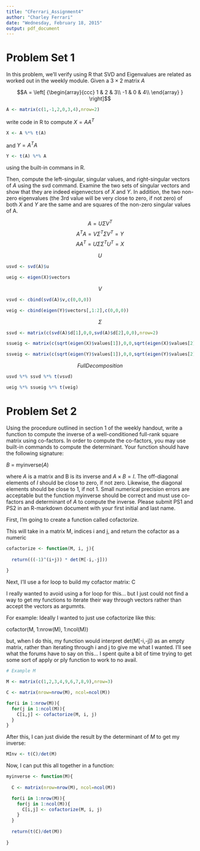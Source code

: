 ---
title: "CFerrari_Assignment4"
author: "Charley Ferrari"
date: "Wednesday, February 18, 2015"
output: pdf_document
---

Problem Set 1
============

In this problem, we'll verify using R that SVD and Eigenvalues are related as worked
out in the weekly module. Given a $3 \times 2$ matrix $A$

$$A = \left[ {\begin{array}{ccc}
1 & 2 & 3\\
-1 & 0 & 4\\
\end{array} } \right]$$

```{r}

A <- matrix(c(1,-1,2,0,3,4),nrow=2)

```

write code in R to compute $X = AA^T$

```{r}

X <- A %*% t(A)


```

and $Y = A^T A$

```{r}

Y <- t(A) %*% A

```

using the built-in commans in R.

Then, compute the left-singular, singular values, and right-singular vectors of $A$ using
the svd command. Examine the two sets of singular vectors and show that they are indeed
eigenvectors of $X$ and $Y$. In addition, the two non-zero eigenvalues (the 3rd value will
be very close to zero, if not zero) of both $X$ and $Y$ are the same and are squares of the
non-zero singular values of A.

$$ A = U \Sigma V^T $$
$$ A^T A = V \Sigma^T \Sigma V^T = Y$$
$$ AA^T = U \Sigma \Sigma^T U^T = X$$

$$ U $$

```{r}

usvd <- svd(A)$u

ueig <- eigen(X)$vectors

```

$$ V $$

```{r}

vsvd <- cbind(svd(A)$v,c(0,0,0))

veig <- cbind(eigen(Y)$vectors[,1:2],c(0,0,0))


```

$$ \Sigma $$

```{r}

ssvd <- matrix(c(svd(A)$d[1],0,0,svd(A)$d[2],0,0),nrow=2)

ssueig <- matrix(c(sqrt(eigen(X)$values[1]),0,0,sqrt(eigen(X)$values[2]),0,0),nrow=2)

ssveig <- matrix(c(sqrt(eigen(Y)$values[1]),0,0,sqrt(eigen(Y)$values[2]),0,0),nrow=2)


```

$$ Full Decomposition $$

```{r}

usvd %*% ssvd %*% t(vsvd)

ueig %*% ssueig %*% t(veig)

```

Problem Set 2
============

Using the procedure outlined in section 1 of the weekly handout, write a function to
compute the inverse of a well-conditioned full-rank square matrix using co-factors. In order
to compute the co-factors, you may use built-in commands to compute the determinant.
Your function should have the following signature:

$B$ = myinverse($A$)

where $A$ is a matrix and B is its inverse and $A \times B = I$. The off-diagonal elements of $I$
should be close to zero, if not zero. Likewise, the diagonal elements should be close to 1, if
not 1. Small numerical precision errors are acceptable but the function myinverse should
be correct and must use co-factors and determinant of $A$ to compute the inverse.
Please submit PS1 and PS2 in an R-markdown document with your first initial and last
name.



First, I'm going to create a function called cofactorize.

This will take in a matrix M, indices i and j, and return the cofactor as a numeric

```{r}

cofactorize <- function(M, i, j){
  
  return(((-1)^(i+j)) * det(M[-i,-j]))
  
}

```

Next, I'll use a for loop to build my cofactor matrix: C

I really wanted to avoid using a for loop for this... but I just could not find a way to 
get my functions to iterate their way through vectors rather than accept the vectors as
argumnts.

For example: Ideally I wanted to just use cofactorize like this:

cofactor(M, 1:nrow(M), 1:ncol(M))

but, when I do this, my function would interpret det(M[-i,-j]) as an empty matrix, rather
than iterating through i and j to give me what I wanted. I'll see what the forums have to 
say on this... I spent quite a bit of time trying to get some sort of apply or ply function 
to work to no avail.

```{r}

# Example M

M <- matrix(c(1,2,3,4,9,6,7,8,9),nrow=3)

C <- matrix(nrow=nrow(M), ncol=ncol(M))

for(i in 1:nrow(M)){
  for(j in 1:ncol(M)){
    C[i,j] <- cofactorize(M, i, j)
  }
}


```

After this, I can just divide the result by the determinant of $M$ to get my inverse:

```{r}

MInv <- t(C)/det(M)

```

Now, I can put this all together in a function:

```{r}

myinverse <- function(M){
  
  C <- matrix(nrow=nrow(M), ncol=ncol(M))

  for(i in 1:nrow(M)){
    for(j in 1:ncol(M)){
      C[i,j] <- cofactorize(M, i, j)
    }
  }
  
  return(t(C)/det(M))
  
}


```

